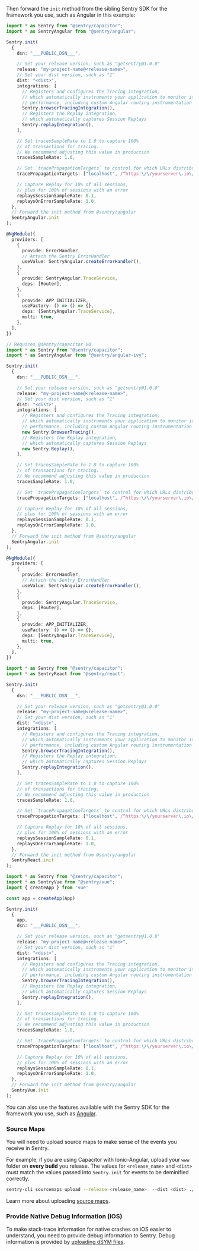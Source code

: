 Then forward the `init` method from the sibling Sentry SDK for the framework you use, such as Angular in this example:


```typescript {tabTitle: Angular 14 Or higher} {filename: app.module.ts} {"onboardingOptions": {"performance": "13-16, 21-28, 46-55", "session-replay": "17-19, 29-33"}}
import * as Sentry from "@sentry/capacitor";
import * as SentryAngular from "@sentry/angular";

Sentry.init(
  {
    dsn: "___PUBLIC_DSN___",

    // Set your release version, such as "getsentry@1.0.0"
    release: "my-project-name@<release-name>",
    // Set your dist version, such as "1"
    dist: "<dist>",
    integrations: [
      // Registers and configures the Tracing integration,
      // which automatically instruments your application to monitor its
      // performance, including custom Angular routing instrumentation
      Sentry.browserTracingIntegration(),
      // Registers the Replay integration,
      // which automatically captures Session Replays
      Sentry.replayIntegration(),
    ],

    // Set tracesSampleRate to 1.0 to capture 100%
    // of transactions for tracing.
    // We recommend adjusting this value in production
    tracesSampleRate: 1.0,

    // Set `tracePropagationTargets` to control for which URLs distributed tracing should be enabled
    tracePropagationTargets: ["localhost", /^https:\/\/yourserver\.io\/api/],

    // Capture Replay for 10% of all sessions,
    // plus for 100% of sessions with an error
    replaysSessionSampleRate: 0.1,
    replaysOnErrorSampleRate: 1.0,
  },
  // Forward the init method from @sentry/angular
  SentryAngular.init
);

@NgModule({
  providers: [
    {
      provide: ErrorHandler,
      // Attach the Sentry ErrorHandler
      useValue: SentryAngular.createErrorHandler(),
    },
    {
      provide: SentryAngular.TraceService,
      deps: [Router],
    },
    {
      provide: APP_INITIALIZER,
      useFactory: () => () => {},
      deps: [SentryAngular.TraceService],
      multi: true,
    },
  ],
})
```

```typescript {tabTitle: Angular 12, 13} {filename: app.module.ts} {"onboardingOptions": {"performance": "14-17, 22-29, 47-56", "session-replay": "18-20, 30-34"}}
// Requires @sentry/capacitor V0.
import * as Sentry from "@sentry/capacitor";
import * as SentryAngular from "@sentry/angular-ivy";

Sentry.init(
  {
    dsn: "___PUBLIC_DSN___",

    // Set your release version, such as "getsentry@1.0.0"
    release: "my-project-name@<release-name>",
    // Set your dist version, such as "1"
    dist: "<dist>",
    integrations: [
      // Registers and configures the Tracing integration,
      // which automatically instruments your application to monitor its
      // performance, including custom Angular routing instrumentation
      new Sentry.BrowserTracing(),
      // Registers the Replay integration,
      // which automatically captures Session Replays
      new Sentry.Replay(),
    ],

    // Set tracesSampleRate to 1.0 to capture 100%
    // of transactions for tracing.
    // We recommend adjusting this value in production
    tracesSampleRate: 1.0,

    // Set `tracePropagationTargets` to control for which URLs distributed tracing should be enabled
    tracePropagationTargets: ["localhost", /^https:\/\/yourserver\.io\/api/],

    // Capture Replay for 10% of all sessions,
    // plus for 100% of sessions with an error
    replaysSessionSampleRate: 0.1,
    replaysOnErrorSampleRate: 1.0,
  },
  // Forward the init method from @sentry/angular
  SentryAngular.init
);

@NgModule({
  providers: [
    {
      provide: ErrorHandler,
      // Attach the Sentry ErrorHandler
      useValue: SentryAngular.createErrorHandler(),
    },
    {
      provide: SentryAngular.TraceService,
      deps: [Router],
    },
    {
      provide: APP_INITIALIZER,
      useFactory: () => () => {},
      deps: [SentryAngular.TraceService],
      multi: true,
    },
  ],
})
```

```typescript {tabTitle: React} {filename: index.tsx} {"onboardingOptions": {"performance": "13-16, 21-28, 46-55", "session-replay": "17-19, 29-33"}}
import * as Sentry from "@sentry/capacitor";
import * as SentryReact from "@sentry/react";

Sentry.init(
  {
    dsn: "___PUBLIC_DSN___",

    // Set your release version, such as "getsentry@1.0.0"
    release: "my-project-name@<release-name>",
    // Set your dist version, such as "1"
    dist: "<dist>",
    integrations: [
      // Registers and configures the Tracing integration,
      // which automatically instruments your application to monitor its
      // performance, including custom Angular routing instrumentation
      Sentry.browserTracingIntegration(),
      // Registers the Replay integration,
      // which automatically captures Session Replays
      Sentry.replayIntegration(),
    ],

    // Set tracesSampleRate to 1.0 to capture 100%
    // of transactions for tracing.
    // We recommend adjusting this value in production
    tracesSampleRate: 1.0,

    // Set `tracePropagationTargets` to control for which URLs distributed tracing should be enabled
    tracePropagationTargets: ["localhost", /^https:\/\/yourserver\.io\/api/],

    // Capture Replay for 10% of all sessions,
    // plus for 100% of sessions with an error
    replaysSessionSampleRate: 0.1,
    replaysOnErrorSampleRate: 1.0,
  },
  // Forward the init method from @sentry/angular
  SentryReact.init
);
```

```typescript {tabTitle: Vue} {filename: main.ts} {"onboardingOptions": {"performance": "17-20, 25-32, 50-59", "session-replay": "21-23, 33-37  "}}
import * as Sentry from "@sentry/capacitor";
import * as SentryVue from "@sentry/vue";
import { createApp } from 'vue'

const app = createApp(App)

Sentry.init(
  {
    app,
    dsn: "___PUBLIC_DSN___",

    // Set your release version, such as "getsentry@1.0.0"
    release: "my-project-name@<release-name>",
    // Set your dist version, such as "1"
    dist: "<dist>",
    integrations: [
      // Registers and configures the Tracing integration,
      // which automatically instruments your application to monitor its
      // performance, including custom Angular routing instrumentation
      Sentry.browserTracingIntegration(),
      // Registers the Replay integration,
      // which automatically captures Session Replays
      Sentry.replayIntegration(),
    ],

    // Set tracesSampleRate to 1.0 to capture 100%
    // of transactions for tracing.
    // We recommend adjusting this value in production
    tracesSampleRate: 1.0,

    // Set `tracePropagationTargets` to control for which URLs distributed tracing should be enabled
    tracePropagationTargets: ["localhost", /^https:\/\/yourserver\.io\/api/],

    // Capture Replay for 10% of all sessions,
    // plus for 100% of sessions with an error
    replaysSessionSampleRate: 0.1,
    replaysOnErrorSampleRate: 1.0,
  },
  // Forward the init method from @sentry/angular
  SentryVue.init
);
```

You can also use the features available with the Sentry SDK for the framework you use, such as [Angular](/platforms/javascript/guides/angular/).

### Source Maps

You will need to upload source maps to make sense of the events you receive in Sentry.

For example, if you are using Capacitor with Ionic-Angular, upload your `www` folder on **every build** you release. The values for `<release_name>` and `<dist>` must match the values passed into `Sentry.init` for events to be deminified correctly.

```bash {tabTitle: Ionic}
sentry-cli sourcemaps upload --release <release_name>  --dist <dist> ./www
```

Learn more about uploading [source maps](/platforms/javascript/guides/capacitor/sourcemaps/).

### Provide Native Debug Information (iOS)

To make stack-trace information for native crashes on iOS easier to understand, you need to provide debug information to Sentry. Debug information is provided by [uploading dSYM files](/platforms/javascript/guides/capacitor/dsym).
